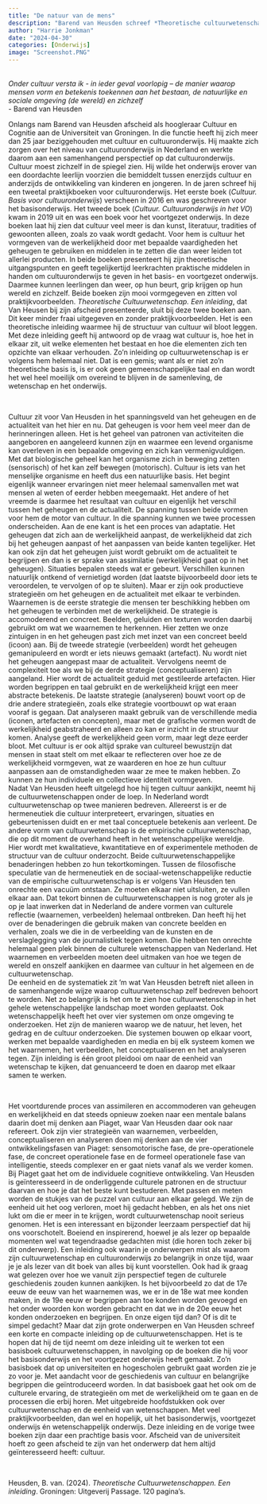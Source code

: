 ```yaml
---
title: "De natuur van de mens"
description: "Barend van Heusden schreef *Theoretische cultuurwetenschap. Een inleiding* waarin hij antwoord geeft op de vraag wat cultuur is, hoe het in elkaar zit, uit welke elementen het bestaat en hoe die elementen zich ten opzichte van elkaar verhouden. Zo’n inleiding op cultuurwetenschap is er volgens hem helemaal niet. Dat is een gemis; want als er niet zo’n theoretische basis is, is er ook geen gemeenschappelijke taal en dan wordt het wel heel moeilijk om overeind te blijven in de samenleving, de wetenschap en het onderwijs."
author: "Harrie Jonkman"
date: "2024-04-30"
categories: [Onderwijs]
image: "Screenshot.PNG"
---
```


<br>
*Onder cultuur versta ik - in ieder geval voorlopig – de manier waarop mensen vorm en betekenis toekennen aan het bestaan, de natuurlijke en sociale omgeving (de wereld) en zichzelf*\
- Barend van Heusden


Onlangs nam Barend van Heusden afscheid als hoogleraar Cultuur en Cognitie aan de Universiteit van Groningen. In die functie heeft hij zich meer dan 25 jaar beziggehouden met cultuur en cultuuronderwijs. Hij maakte zich zorgen over het niveau van cultuuronderwijs in Nederland en werkte daarom aan een samenhangend perspectief op dat cultuuronderwijs. Cultuur moest zichzelf in de spiegel zien. Hij wilde het onderwijs erover van een doordachte leerlijn voorzien die bemiddelt tussen enerzijds cultuur en anderzijds de ontwikkeling van kinderen en jongeren. In de jaren schreef hij een tweetal praktijkboeken voor cultuuronderwijs. Het eerste boek (*Cultuur. Basis voor cultuuronderwijs*) verscheen in 2016 en was geschreven voor het basisonderwijs. Het tweede boek (*Cultuur. Cultuuronderwijs in het VO*) kwam in 2019 uit en was een boek voor het voortgezet onderwijs. In deze boeken laat hij zien dat cultuur veel meer is dan kunst, literatuur, tradities of gewoonten alleen, zoals zo vaak wordt gedacht. Voor hem is cultuur het vormgeven van de werkelijkheid door met bepaalde vaardigheden het geheugen te gebruiken en middelen in te zetten die dan weer leiden tot allerlei producten. In beide boeken presenteert hij zijn theoretische uitgangspunten en geeft tegelijkertijd leerkrachten praktische middelen in handen om cultuuronderwijs te geven in het basis- en voortgezet onderwijs. Daarmee kunnen leerlingen dan weer, op hun beurt, grip krijgen op hun wereld en zichzelf. Beide boeken zijn mooi vormgegeven en zitten vol praktijkvoorbeelden.
*Theoretische Cultuurwetenschap. Een inleiding*, dat Van Heusen bij zijn afscheid presenteerde, sluit bij deze twee boeken aan. Dit keer minder fraai uitgegeven en zonder praktijkvoorbeelden. Het is een theoretische inleiding waarmee hij de structuur van cultuur wil bloot leggen. Met deze inleiding geeft hij antwoord op de vraag wat cultuur is, hoe het in elkaar zit, uit welke elementen het bestaat en hoe die elementen zich ten opzichte van elkaar verhouden. Zo’n inleiding op cultuurwetenschap is er volgens hem helemaal niet. Dat is een gemis; want als er niet zo’n theoretische basis is, is er ook geen gemeenschappelijke taal en dan wordt het wel heel moeilijk om overeind te blijven in de samenleving, de wetenschap en het onderwijs. 

<br>

Cultuur zit voor Van Heusden in het spanningsveld van het geheugen en de actualiteit van het hier en nu. Dat geheugen is voor hem veel meer dan de herinneringen alleen. Het is het geheel van patronen van activiteiten die aangeboren en aangeleerd kunnen zijn en waarmee een levend organisme kan overleven in een bepaalde omgeving en zich kan vermenigvuldigen. Met dat biologische geheel kan het organisme zich in beweging zetten (sensorisch) of het kan zelf bewegen (motorisch). Cultuur is iets van het menselijke organisme en heeft dus een natuurlijke basis. Het begint eigenlijk wanneer ervaringen niet meer helemaal samenvallen met wat mensen al weten of eerder hebben meegemaakt. Het andere of het vreemde is daarmee het resultaat van cultuur en eigenlijk het verschil tussen het geheugen en de actualiteit. De spanning tussen beide vormen voor hem de motor van cultuur.
In die spanning kunnen we twee processen onderscheiden. Aan de ene kant is het een proces van adaptatie. Het geheugen dat zich aan de werkelijkheid aanpast, de werkelijkheid dat zich bij het geheugen aanpast of het aanpassen van beide kanten tegelijker. Het kan ook zijn dat het geheugen juist wordt gebruikt om de actualiteit te begrijpen en dan is er sprake van assimilatie (werkelijkheid gaat op in het geheugen). Situaties bepalen steeds wat er gebeurt. Verschillen kunnen natuurlijk ontkend of vernietigd worden (dat laatste bijvoorbeeld door iets te veroordelen, te vervolgen of op te sluiten). Maar er zijn ook productieve strategieën om het geheugen en de actualiteit met elkaar te verbinden. 
Waarnemen is de eerste strategie die mensen ter beschikking hebben om het geheugen te verbinden met de werkelijkheid. De strategie is accomoderend en concreet. Beelden, geluiden en texturen worden daarbij gebruikt om wat we waarnemen te herkennen. Hier zetten we onze zintuigen in en het geheugen past zich met inzet van een concreet beeld (icoon) aan. Bij de tweede strategie (verbeelden) wordt het geheugen gemanipuleerd en wordt er iets nieuws gemaakt (artefact). Nu wordt niet het geheugen aangepast maar de actualiteit. Vervolgens neemt de complexiteit toe als we bij de derde strategie (conceptualiseren) zijn aangeland. Hier wordt de actualiteit geduid met gestileerde artefacten. Hier worden begrippen en taal gebruikt en de werkelijkheid krijgt een meer abstracte betekenis. De laatste strategie (analyseren) bouwt voort op de drie andere strategieën, zoals elke strategie voortbouwt op wat eraan vooraf is gegaan. Dat analyseren maakt gebruik van de verschillende media (iconen, artefacten en concepten), maar met de grafische vormen wordt de werkelijkheid geabstraheerd en alleen zo kan er inzicht in de structuur komen. Analyse geeft de werkelijkheid geen vorm, maar legt deze eerder bloot. Met cultuur is er ook altijd sprake van cultureel bewustzijn dat mensen in staat stelt om met elkaar te reflecteren over hoe ze de werkelijkheid vormgeven, wat ze waarderen en hoe ze hun cultuur aanpassen aan de omstandigheden waar ze mee te maken hebben. Zo kunnen ze hun individuele en collectieve identiteit vormgeven.   
	Nadat Van Heusden heeft uitgelegd hoe hij tegen cultuur aankijkt, neemt hij de cultuurwetenschappen onder de loep. In Nederland wordt cultuurwetenschap op twee manieren bedreven. Allereerst is er de hermeneutiek die cultuur interpreteert, ervaringen, situaties en gebeurtenissen duidt en er met taal conceptuele betekenis aan verleent. De andere vorm van cultuurwetenschap is de empirische cultuurwetenschap, die op dit moment de overhand heeft in het wetenschappelijke wereldje. Hier wordt met kwalitatieve, kwantitatieve en of experimentele methoden de structuur van de cultuur onderzocht. Beide cultuurwetenschappelijke benaderingen hebben zo hun tekortkomingen. Tussen de filosofische speculatie van de hermeneutiek en de sociaal-wetenschappelijke reductie van de empirische cultuurwetenschap is er volgens Van Heusden ten onrechte een vacuüm ontstaan. Ze moeten elkaar niet uitsluiten, ze vullen elkaar aan. Dat tekort binnen de cultuurwetenschappen is nog groter als je op je laat inwerken dat in Nederland de andere vormen van culturele reflectie (waarnemen, verbeelden) helemaal ontbreken. Dan heeft hij het over de benaderingen die gebruik maken van concrete beelden en verhalen, zoals we die in de verbeelding van de kunsten en de verslaglegging van de journalistiek tegen komen. Die hebben ten onrechte helemaal geen plek binnen de culturele wetenschappen van Nederland. Het waarnemen en verbeelden moeten deel uitmaken van hoe we tegen de wereld en onszelf aankijken en daarmee van cultuur in het algemeen en de cultuurwetenschap.    
	De eenheid en de systematiek zit ’m wat Van Heusden betreft niet alleen in de samenhangende wijze waarop cultuurwetenschap zelf bedreven behoort te worden. Net zo belangrijk is het om te zien hoe cultuurwetenschap in het gehele wetenschappelijke landschap moet worden geplaatst. Ook wetenschappelijk heeft het over vier systemen om onze omgeving te onderzoeken. Het zijn de manieren waarop we de natuur, het leven, het gedrag en de cultuur onderzoeken. Die systemen bouwen op elkaar voort, werken met bepaalde vaardigheden en media en bij elk systeem komen we het waarnemen, het verbeelden, het conceptualiseren en het analyseren tegen. Zijn inleiding is één groot pleidooi om naar de eenheid van wetenschap te kijken, dat genuanceerd te doen en daarop met elkaar samen te werken.

<br>

Het voortdurende proces van assimileren en accommoderen van geheugen en werkelijkheid en dat steeds opnieuw zoeken naar een mentale balans daarin doet mij denken aan Piaget, waar Van Heusden daar ook naar refereert. Ook zijn vier strategieën van waarnemen, verbeelden, conceptualiseren en analyseren doen mij denken aan de vier ontwikkelingsfasen van Piaget: sensomotorische fase, de pre-operationele fase, de concreet operationele fase en de formeel operationele fase van intelligentie, steeds complexer en er gaat niets vanaf als we verder komen. Bij Piaget gaat het om de individuele cognitieve ontwikkeling. Van Heusden is geïnteresseerd in de onderliggende culturele patronen en de structuur daarvan en hoe je dat het beste kunt bestuderen. Met passen en meten worden de stukjes van de puzzel van cultuur aan elkaar gelegd. We zijn de eenheid uit het oog verloren, moet hij gedacht hebben, en als het ons niet lukt om die er meer in te krijgen, wordt cultuurwetenschap nooit serieus genomen. Het is een interessant en bijzonder leerzaam perspectief dat hij ons voorschotelt. Boeiend en inspirerend, hoewel je als lezer op bepaalde momenten wel wat tegendraadse gedachten mist (die horen toch zeker bij dit onderwerp). Een inleiding ook waarin je onderwerpen mist als waarom zijn cultuurwetenschap en cultuuronderwijs zo belangrijk in onze tijd, waar je je als lezer van dit boek van alles bij kunt voorstellen. Ook had ik graag wat gelezen over hoe we vanuit zijn perspectief tegen de culturele geschiedenis zouden kunnen aankijken. Is het bijvoorbeeld zo dat de 17e eeuw de eeuw van het waarnemen was, we er in de 18e wat mee konden maken, in de 19e eeuw er begrippen aan toe konden worden gevoegd en het onder woorden kon worden gebracht en dat we in de 20e eeuw het konden onderzoeken en begrijpen. En onze eigen tijd dan? Of is dit te simpel gedacht? Maar dat zijn grote onderwerpen en Van Heusden schreef een korte en compacte inleiding op de cultuurwetenschappen. Het is te hopen dat hij de tijd neemt om deze inleiding uit te werken tot een basisboek cultuurwetenschappen, in navolging op de boeken die hij voor het basisonderwijs en het voortgezet onderwijs heeft gemaakt. Zo’n basisboek dat op universiteiten en hogescholen gebruikt gaat worden zie je zo voor je. Met aandacht voor de geschiedenis van cultuur en belangrijke begrippen die geïntroduceerd worden. In dat basisboek gaat het ook om de culturele ervaring, de strategieën om met de werkelijkheid om te gaan en de processen die erbij horen. Met uitgebreide hoofdstukken ook over cultuurwetenschap en de eenheid van wetenschappen. Met veel praktijkvoorbeelden, dan wel en hopelijk, uit het basisonderwijs, voortgezet onderwijs én wetenschappelijk onderwijs. Deze inleiding en de vorige twee boeken zijn daar een prachtige basis voor. Afscheid van de universiteit hoeft zo geen afscheid te zijn van het onderwerp dat hem altijd geïnteresseerd heeft: cultuur.

<br>

Heusden, B. van. (2024). *Theoretische Cultuurwetenschappen. Een inleiding*. Groningen: Uitgeverij Passage. 120 pagina’s.

[](Screenshot.png)

